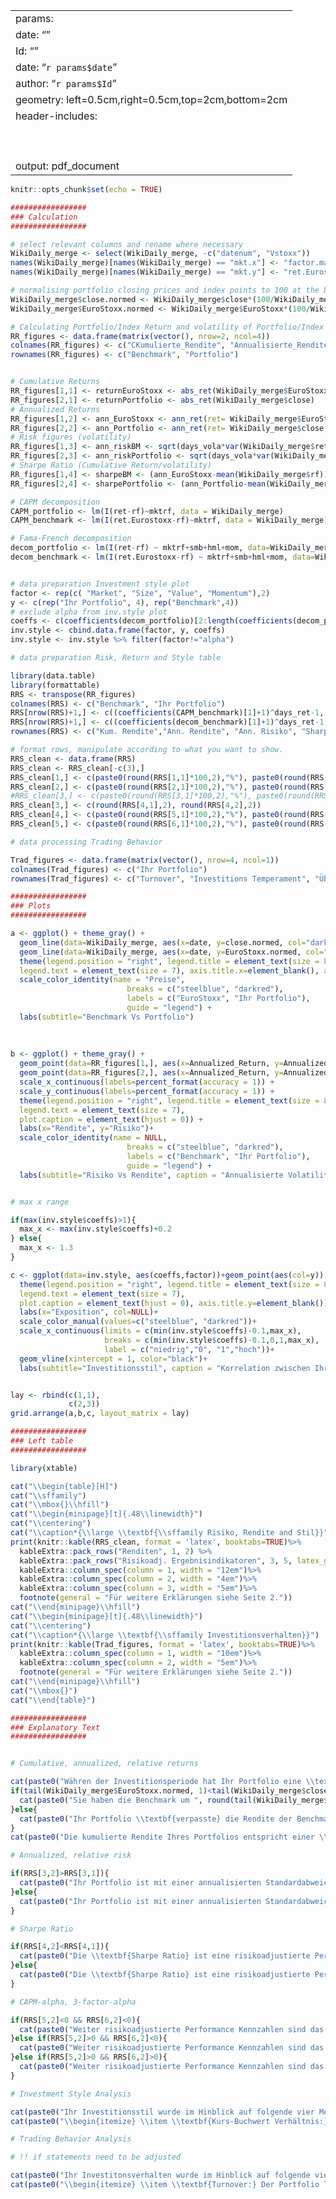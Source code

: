 
---
params:
  date: ""
  Id: ""
date: "`r params$date`"
author: "`r params$Id`"
geometry: left=0.5cm,right=0.5cm,top=2cm,bottom=2cm
header-includes:
  \usepackage{graphicx}
  \usepackage{fancyhdr}
  \AtBeginDocument{\let\maketitle\relax}
  \usepackage{booktabs}
  \usepackage[singlelinecheck=false]{caption}
  \usepackage{subcaption}
  \usepackage{float}
  \usepackage{tabularx}
  \setlength{\tabcolsep}{12pt}
output: pdf_document
---

\makeatletter
\fancypagestyle{plain}{
  \fancyhf{}
  \fancyhead[R]{Inv. period: \@date}
  \fancyhead[C]{\small{ID: \@author}}
  \fancyhead[L]{Feedback Investitionsverhalten}
  \fancyfoot[C]{\thepage}
  \fancyfoot[R]{\includegraphics[width=6cm]{Duo_logo.png}}
}

\pagestyle{plain}
\vspace*{1\baselineskip}

```r
knitr::opts_chunk$set(echo = TRUE)
```

```r

#################
### Calculation
#################

# select relevant columns and rename where necessary 
WikiDaily_merge <- select(WikiDaily_merge, -c("datenum", "Vstoxx"))
names(WikiDaily_merge)[names(WikiDaily_merge) == "mkt.x"] <- "factor.market"
names(WikiDaily_merge)[names(WikiDaily_merge) == "mkt.y"] <- "ret.Eurostoxx"

# normalising portfolio closing prices and index points to 100 at the beginning
WikiDaily_merge$close.normed <- WikiDaily_merge$close*(100/WikiDaily_merge$close[1])
WikiDaily_merge$EuroStoxx.normed <- WikiDaily_merge$EuroStoxx*(100/WikiDaily_merge$EuroStoxx[1])

# Calculating Portfolio/Index Return and volatility of Portfolio/Index Returns
RR_figures <- data.frame(matrix(vector(), nrow=2, ncol=4))
colnames(RR_figures) <- c("CKumulierte_Rendite", "Annualisierte_Rendite", "Annualisiertes_Risiko", "Sharpe_Ratio")
rownames(RR_figures) <- c("Benchmark", "Portfolio")


# Cumulative Returns
RR_figures[1,1] <- returnEuroStoxx <- abs_ret(WikiDaily_merge$EuroStoxx)
RR_figures[2,1] <- returnPortfolio <- abs_ret(WikiDaily_merge$close)
# Annualized Returns
RR_figures[1,2] <- ann_EuroStoxx <- ann_ret(ret= WikiDaily_merge$EuroStoxx, days_ret=days_ret, start_date = start_date, end_date=end_date)
RR_figures[2,2] <- ann_Portfolio <- ann_ret(ret= WikiDaily_merge$close, days_ret=days_ret, start_date = start_date, end_date=end_date)
# Risk figures (volatility)
RR_figures[1,3] <- ann_riskBM <- sqrt(days_vola*var(WikiDaily_merge$ret.Eurostoxx))
RR_figures[2,3] <- ann_riskPortfolio <- sqrt(days_vola*var(WikiDaily_merge$ret))
# Sharpe Ratio (Cumulative Return/volatility)
RR_figures[1,4] <- sharpeBM <- (ann_EuroStoxx-mean(WikiDaily_merge$rf))/ann_riskBM
RR_figures[2,4] <- sharpePortfolio <- (ann_Portfolio-mean(WikiDaily_merge$rf))/ann_riskPortfolio

# CAPM decomposition
CAPM_portfolio <- lm(I(ret-rf)~mktrf, data = WikiDaily_merge)
CAPM_benchmark <- lm(I(ret.Eurostoxx-rf)~mktrf, data = WikiDaily_merge)

# Fama-French decomposition
decom_portfolio <- lm(I(ret-rf) ~ mktrf+smb+hml+mom, data=WikiDaily_merge)
decom_benchmark <- lm(I(ret.Eurostoxx-rf) ~ mktrf+smb+hml+mom, data=WikiDaily_merge)


# data preparation Investment style plot
factor <- rep(c( "Market", "Size", "Value", "Momentum"),2)
y <- c(rep("Ihr Portfolio", 4), rep("Benchmark",4))
# exclude alpha from inv.style plot
coeffs <- c(coefficients(decom_portfolio)[2:length(coefficients(decom_portfolio))], coefficients(decom_benchmark)[2:length(coefficients(decom_benchmark))])
inv.style <- cbind.data.frame(factor, y, coeffs)
inv.style <- inv.style %>% filter(factor!="alpha")

# data preparation Risk, Return and Style table

library(data.table)
library(formattable)
RRS <- transpose(RR_figures)
colnames(RRS) <- c("Benchmark", "Ihr Portfolio")
RRS[nrow(RRS)+1,] <- c((coefficients(CAPM_benchmark)[1]+1)^days_ret-1, (coefficients(CAPM_portfolio)[1]+1)^days_ret-1)
RRS[nrow(RRS)+1,] <- c((coefficients(decom_benchmark)[1]+1)^days_ret-1, (coefficients(decom_portfolio)[1]+1)^days_ret-1)
rownames(RRS) <- c("Kum. Rendite","Ann. Rendite", "Ann. Risiko", "Sharpe Ratio", "Ann. CAPM adj. Alpha", "Ann. 3-Factor-adj. Alpha")

# format rows, manipulate according to what you want to show.
RRS_clean <- data.frame(RRS)
RRS_clean <- RRS_clean[-c(3),]
RRS_clean[1,] <- c(paste0(round(RRS[1,1]*100,2),"%"), paste0(round(RRS[1,2]*100,2),"%"))
RRS_clean[2,] <- c(paste0(round(RRS[2,1]*100,2),"%"), paste0(round(RRS[2,2]*100,2),"%"))
#RRS_clean[3,] <- c(paste0(round(RRS[3,1]*100,2),"%"), paste0(round(RRS[3,2]*100,2),"%")) # Ann. Risk excluded
RRS_clean[3,] <- c(round(RRS[4,1],2), round(RRS[4,2],2))
RRS_clean[4,] <- c(paste0(round(RRS[5,1]*100,2),"%"), paste0(round(RRS[5,2]*100,2),"%"))
RRS_clean[5,] <- c(paste0(round(RRS[6,1]*100,2),"%"), paste0(round(RRS[6,2]*100,2),"%"))

# data processing Trading Behavior

Trad_figures <- data.frame(matrix(vector(), nrow=4, ncol=1))
colnames(Trad_figures) <- c("Ihr Portfolio")
rownames(Trad_figures) <- c("Turnover", "Investitions Temperament", "Überzeugung", "Selbstüberschätzung")
```


```r

#################
### Plots
#################

a <- ggplot() + theme_gray() +
  geom_line(data=WikiDaily_merge, aes(x=date, y=close.normed, col="darkred")) +
  geom_line(data=WikiDaily_merge, aes(x=date, y=EuroStoxx.normed, col="steelblue")) +
  theme(legend.position = "right", legend.title = element_text(size = 8),
  legend.text = element_text(size = 7), axis.title.x=element_blank(), axis.title.y=element_blank()) +
  scale_color_identity(name = "Preise",
                          breaks = c("steelblue", "darkred"),
                          labels = c("EuroStoxx", "Ihr Portfolio"),
                          guide = "legend") +
  labs(subtitle="Benchmark Vs Portfolio")
  
  
  
b <- ggplot() + theme_gray() +
  geom_point(data=RR_figures[1,], aes(x=Annualized_Return, y=Annualized_Risk, col="steelblue")) +
  geom_point(data=RR_figures[2,], aes(x=Annualized_Return, y=Annualized_Risk, col="darkred")) +
  scale_x_continuous(labels=percent_format(accuracy = 1)) +
  scale_y_continuous(labels=percent_format(accuracy = 1)) +
  theme(legend.position = "right", legend.title = element_text(size = 8),
  legend.text = element_text(size = 7), 
  plot.caption = element_text(hjust = 0)) +
  labs(x="Rendite", y="Risiko")+
  scale_color_identity(name = NULL,
                          breaks = c("steelblue", "darkred"),
                          labels = c("Benchmark", "Ihr Portfolio"),
                          guide = "legend") +
  labs(subtitle="Risiko Vs Rendite", caption = "Annualisierte Volatilität und Rendite während dem Investitionszeitraum.")


# max x range

if(max(inv.style$coeffs)>1){
  max_x <- max(inv.style$coeffs)+0.2
} else{
  max_x <- 1.3
}

c <- ggplot(data=inv.style, aes(coeffs,factor))+geom_point(aes(col=y)) +
  theme(legend.position = "right", legend.title = element_text(size = 8),
  legend.text = element_text(size = 7), 
  plot.caption = element_text(hjust = 0), axis.title.y=element_blank()) +
  labs(x="Exposition", col=NULL)+
  scale_color_manual(values=c("steelblue", "darkred"))+
  scale_x_continuous(limits = c(min(inv.style$coeffs)-0.1,max_x),
                     breaks = c(min(inv.style$coeffs)-0.1,0,1,max_x), 
                     label = c("niedrig","0", "1","hoch"))+
  geom_vline(xintercept = 1, color="black")+
  labs(subtitle="Investitionsstil", caption = "Korrelation zwischen Ihrem Portfolio und verschiedenen klassischen Portfolios. Die schwarze Linie entspricht einer Korrelation von 1.")


lay <- rbind(c(1,1),
             c(2,3))
grid.arrange(a,b,c, layout_matrix = lay)

```


```r

#################
### Left table
#################

library(xtable)

cat("\\begin{table}[H]")
cat("\\sffamily")
cat("\\mbox{}\\hfill")
cat("\\begin{minipage}[t]{.48\\linewidth}")
cat("\\centering")
cat("\\caption*{\\large \\textbf{\\sffamily Risiko, Rendite and Stil}}")
print(knitr::kable(RRS_clean, format = 'latex', booktabs=TRUE)%>%
  kableExtra::pack_rows("Renditen", 1, 2) %>%
  kableExtra::pack_rows("Risikoadj. Ergebnisindikatoren", 3, 5, latex_gap_space = "0.3cm")%>%
  kableExtra::column_spec(column = 1, width = "12em")%>%
  kableExtra::column_spec(column = 2, width = "4em")%>%
  kableExtra::column_spec(column = 3, width = "5em")%>%
  footnote(general = "Für weitere Erklärungen siehe Seite 2."))
cat("\\end{minipage}\\hfill")
cat("\\begin{minipage}[t]{.48\\linewidth}")
cat("\\centering")
cat("\\caption*{\\large \\textbf{\\sffamily Investitionsverhalten}}")
print(knitr::kable(Trad_figures, format = 'latex', booktabs=TRUE)%>%
  kableExtra::column_spec(column = 1, width = "10em")%>%
  kableExtra::column_spec(column = 2, width = "5em")%>%
  footnote(general = "Für weitere Erklärungen siehe Seite 2."))
cat("\\end{minipage}\\hfill")
cat("\\mbox{}")
cat("\\end{table}")
```

\pagebreak

\textbf{\large Benchmark Vs Portfolio}

```r

#################
### Explanatory Text
#################


# Cumulative, annualized, relative returns

cat(paste0("Währen der Investitionsperiode hat Ihr Portfolio eine \\textbf{kumulierte Rendite} von ", round(tail(WikiDaily_merge$close.normed, 1)-100, 2), "% erwirtschaftet, während die vergleichbare Benchmark eine Rendite von ", round(tail(WikiDaily_merge$EuroStoxx.normed, 1)-100,2), "% erzielt hat."))
if(tail(WikiDaily_merge$EuroStoxx.normed, 1)<tail(WikiDaily_merge$close.normed, 1)){
  cat(paste0("Sie haben die Benchmark um ", round(tail(WikiDaily_merge$close.normed, 1)-tail(WikiDaily_merge$EuroStoxx.normed, 1),2),"% \\textbf{übertroffen}. "))
}else{
  cat(paste0("Ihr Portfolio \\textbf{verpasste} die Rendite der Benchmark um ", round(tail(WikiDaily_merge$close.normed, 1)-tail(WikiDaily_merge$EuroStoxx.normed, 1), 2),"%. "))
}
cat(paste0("Die kumulierte Rendite Ihres Portfolios entspricht einer \\textbf{annualisierten Rendite} von ", round(RRS[2,2]*100,2), "%. Die annualisierte Rendite der Benchmark beläuft sich auf ", round(RRS[2,1]*100,2), "%."))
```

\textbf{\large Risiko vs. Rendite}

```r

# Annualized, relative risk

if(RRS[3,2]>RRS[3,1]){
  cat(paste0("Ihr Portfolio ist mit einer annualisierten Standardabweichung von ", round(RRS[3,2]*100,2), "% \\textbf{riskanter} als die Benchmark welche mit einer annualisierten Standardabweichung von ", round(RRS[3,1]*100,2), "% fluktuiert hat."))
}else{
  cat(paste0("Ihr Portfolio ist mit einer annualisierten Standardabweichung von ", round(RRS[3,2]*100,2), "% \\textbf{weniger riskant} als die Benchmark welche mit einer annualisierten Standardabweichung von ", round(RRS[3,1]*100,2), "% fluktuiert hat."))
}
```

```r

# Sharpe Ratio

if(RRS[4,2]<RRS[4,1]){
  cat(paste0("Die \\textbf{Sharpe Ratio} ist eine risikoadjustierte Performancekennzahl welche das Verhältnis zwischen erzielter Rendite und eingegangen Risiko berechnet. Das Risiko wird als annualisierter Volatilität Ihres Portfolios modelliert. Je höher die Sharpe Ratio desto besser. Ihr Portfolio weist eine Sharpe Ratio von ", round(RRS[4,2],2), " auf und ist somit schlechter als die Shape Ratio der Benchmark von ", round(RRS[4,1],2)))
}else{
  cat(paste0("Die \\textbf{Sharpe Ratio} ist eine risikoadjustierte Performancekennzahl welche das Verhältnis zwischen erzielter Rendite und eingegangen Risiko berechnet. Das Risiko wird als annualisierter Volatilität Ihres Portfolios modelliert. Je höher die Sharpe Ratio desto besser. Ihr Portfolio weist eine Sharpe Ratio von ", round(RRS[4,2],2), " auf und ist somit besser als die Shape Ratio der Benchmark von ", round(RRS[4,1],2)))
}
```

```r

# CAPM-alpha, 3-factor-alpha

if(RRS[5,2]<0 && RRS[6,2]<0){
  cat(paste0("Weiter risikoadjustierte Performance Kennzahlen sind das CAPM (Capital Asst Pricing Model) - respektive das 3-Faktor-adjustierte Alpha. Diese Kennzahlen zeigen ob eine Überendite erzielt werden konnte gegenüber dem Markt. Das \\textbf{CAPM-adjustierte Alpha} korrigiert dabei die realisierte Rendite nur um die generelle Markterwartung. Das \\textbf{3-factor-adjustierte Alpha} geht dabei noch einen Schritt weiter und berücksichtigt auch mögliche Einflüsse von Variabeln wie Grösse, Kurs-Buchwert-Verhältnis und Momentum. Ihr Portfolio weist sowohl ein \\text{negatives} CAPM-adjustiertes Alpha von ", round(RRS[5,2]*100,2), "% als auch ein \\textbf{negatives} 3-factor-adjustiertes Alpha von ", round(RRS[6,2]*100,2), "% aus. Sie konnten über Investitonszeitraum keine Überrendite generieren."))
}else if(RRS[5,2]>0 && RRS[6,2]<0){
  cat(paste0("Weiter risikoadjustierte Performance Kennzahlen sind das CAPM (Capital Asst Pricing Model) - respektive das 3-Faktor-adjustierte Alpha. Diese Kennzahlen zeigen ob eine Überendite erzielt werden konnte gegenüber dem Markt. Das \\textbf{CAPM-adjustierte Alpha} korrigiert dabei die realisierte Rendite nur um die generelle Markterwartung. Das \\textbf{3-factor-adjustierte Alpha} geht dabei noch einen Schritt weiter und berücksichtigt auch mögliche Einflüsse von Variabeln wie Grösse, Kurs-Buchwert-Verhältnis und Momentum. Ihr Portfolio weist ein \\textbf{positives} CAPM-adjustiertes Alpha von ", round(RRS[5,2]*100,2), "% auf. Wird jedoch für die Faktoren Grösse, Kurs-Buchwert-Verhältnis und Momentum kontrolliert, dann resultiert ein \\textbf{negatives} 3-factor-adjustiertes Alpha von ", round(RRS[6,2]*100,2), "%. Sie konnten lediglich eine Überrendite gegenüber dem Marktportfolio generieren."))
}else if(RRS[5,2]>0 && RRS[6,2]>0){
  cat(paste0("Weiter risikoadjustierte Performance Kennzahlen sind das CAPM (Capital Asst Pricing Model) - respektive das 3-Faktor-adjustierte Alpha. Diese Kennzahlen zeigen ob eine Überendite erzielt werden konnte gegenüber dem Markt. Das \\textbf{CAPM-adjustierte Alpha} korrigiert dabei die realisierte Rendite nur um die generelle Markterwartung. Das \\textbf{3-factor-adjustierte Alpha} geht dabei noch einen Schritt weiter und berücksichtigt auch mögliche Einflüsse von Variabeln wie Grösse, Kurs-Buchwert-Verhältnis und Momentum. Ihr Portfolio weist sowohl ein \\textbf{positives} CAPM-adjustiertes Alpha von ", round(RRS[5,2]*100,2), "% als auch ein \\textbf{positives} 3-factor-adjustiertes Alpha von ", round(RRS[6,2]*100,2), "% auf. Sie erzielten eine Überendite gegenüber dem Marktportfolio. Auch wenn für die zusätzlichen Variabeln Grösse, Kurs-Buchwert-Verhältnis und Momentum kontrolliert wird, konnte eine Überendite generiert werden."))
}
```

\textbf{\large Investitionsstil}

```r

# Investment Style Analysis

cat(paste0("Ihr Investitionsstil wurde im Hinblick auf folgende vier Merkmale analysiert: "))
cat(paste0("\\begin{itemize} \\item \\textbf{Kurs-Buchwert Verhältnis:} Aktien mit einem niedrigen Kurs-Buchwert Verhältnis (Value-Aktien) werden unter ihrem intrinsischen Wert gehandelt und werden daher von Marktteilnehmern als unterbewertet eingestuft. ",if(subset(inv.style, factor=="Value" & y=="Benchmark")$coeffs>subset(inv.style, factor=="Value" & y=="Your Portfolio")$coeffs){"Ihr Portfolio korrelierte weniger mit Value-Aktien als die Benchmark."}else{"Ihr Portfolio korrelierte mehr mit Value-Aktien als die Benchmark."}, "\\item \\textbf{Size:} Die Grösse eines Unternehmen (d.h. die Marktkapitalisierung) hinter einer Aktie hat oft einen Einfluss auf deren Performance. Kleinere Unternehmen neigen dazu besser zu performen als grosse Konglomerate. ",if(subset(inv.style, factor=="Size" & y=="Benchmark")$coeffs>subset(inv.style, factor=="Size" & y=="Your Portfolio")$coeffs){"Verglichen mit der Benchmark, haben Sie mit Ihrer Portfolioallokation vermehrt in grössere Unternehmen investiert. "}else{"Verglichen mit der Benchmark, haben Sie mit Ihrer Portfolioallokation vermehrt in kleinere Unternehmen investiert. "},"\\item \\textbf{Momentum:} Anleger welche eine Momentum-Strategie verfolgen, investieren dabei in die renditestärksten Aktien der jüngeren Vergangenheit. Dabei geht man von der Hypothese aus, dass Aktien welche in jüngster Vergangenheit hohe Renditen erzielt haben, dies in der nahen Zukunft auch tun werden. } ",if(subset(inv.style, factor=="Momentum" & y=="Benchmark")$coeffs>subset(inv.style, factor=="Momentum" & y=="Your Portfolio")$coeffs){"Ihr Portfolio korrelierte weniger mit Momentum-Aktien als die Benchmark. "}else{"Ihr Portfolio korrelierte mehr mit Momentum-Aktien als die Benchmark."}, "\\item \\textbf{Market:} Das Markt-Beta ist in Gradmesser, der aussagt, wie stark ein Asset im Vergleich zum Markt schwankt. Wert von 1 bedeutet, dass das Asset ungefähr das gleiche Risiko birgt, wie eine Investition ins Marktportfolio. ",if(subset(inv.style, factor=="Market" & y=="Benchmark")$coeffs>subset(inv.style, factor=="Market" & y=="Your Portfolio")$coeffs){"Ihr Portfolio schwankte weniger stark im Vergleich zum Markt als die ausgewählte Benchmark. "}else{"Ihr Portfolio schwankte stärker im Vergleich zum Markt als die ausgewählte Benchmark. "},"\\end{itemize}"))
```


\textbf{\large Trading Behavior}

```r

# Trading Behavior Analysis

# !! if statements need to be adjusted

cat(paste0("Ihr Investitonsverhalten wurde im Hinblick auf folgende vier Merkmale analysiert: "))
cat(paste0("\\begin{itemize} \\item \\textbf{Turnover:} Der Portfolio Turnover ist eine Kennzahl welche die generelle Trading Aktivität misst. Dabei werden Ihre Käufe und Verkäufe von Wertpapieren während der Investitonsperiode ins Verhältnis zum gesamten Vermögens gesetzt. } ",if(subset(inv.style, factor=="Value" & y=="Benchmark")$coeffs>subset(inv.style, factor=="Value" & y=="Your Portfolio")$coeffs){"\\textcolor{red}{Your Portfolio had less exposure to value stocks than the Benchmark.}"}else{"\\textcolor{red}{Your Portfolio had more exposure to value stocks than the Benchmark.}"}, "\\item \\textbf{Investitionstemperament:} Dies ist eine Kennzahl welche die Reaktion eines Instvestors zur Marktaktivität misst. Dabei wird die Korrelation zwischen der Marktvolatilität und der Anzahl getätigter Trades des Investors untersucht. Ist diese Korrelation positiv, so reagiert der Investor verstärkt auf Marktunsicherheit und weist ein erhöhtes Investitionstemperament auf. } ",if(subset(inv.style, factor=="Size" & y=="Benchmark")$coeffs>subset(inv.style, factor=="Size" & y=="Your Portfolio")$coeffs){"\\textcolor{red}{Your Portfolio was invested more heavily in stocks of bigger companies than the Benchmark.}"}else{"\\textcolor{red}{Your Portfolio was invested more heavily in stocks of smaller companies than the Benchmark.}"},"\\item \\textbf{Überzeugung:} Mit Überzeugung wird gemessen ob der Investor eher dazu neigt kleine oder grosse Trades zu tätigen. Dabei wird das Volumen der individuellen Trades im Verhältnis zum Wert des Portfolios analysiert. Investoren welche grössere Volumina handeln, haben eine höhere Überzeugung ",if(subset(inv.style, factor=="Momentum" & y=="Benchmark")$coeffs>subset(inv.style, factor=="Momentum" & y=="Your Portfolio")$coeffs){"\\textcolor{red}{Your Portfolio had less exposure to momentum stocks compared to the Benchmark.}"}else{"\\textcolor{red}{Your Portfolio had more exposure to momentum stocks compared to the Benchmark.}"}, "\\item \\textbf{Selbstüberschätzung:} Investoren welche sich und Ihre Fähigkeiten überschätzen weisen häufig einen hohen Portfolio Turnover in Kombination mit underdurchschnittliche Renditen auf. ",if(subset(inv.style, factor=="Market" & y=="Benchmark")$coeffs>subset(inv.style, factor=="Market" & y=="Your Portfolio")$coeffs){"\\textcolor{red}{Your Portfolio had less exposure to the market compared to the Benchmark.}"}else{"\\textcolor{red}{Your Portfolio had more exposure to the market compared to the Benchmark.}"},"\\end{itemize}"))
```

